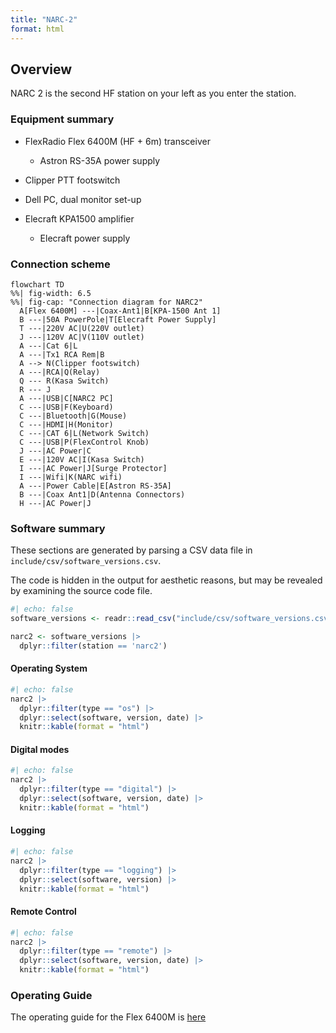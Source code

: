 ```yaml
---
title: "NARC-2"
format: html
---
```


## Overview

NARC 2 is the second HF station on your left as you enter the station.

### Equipment summary

- FlexRadio Flex 6400M (HF + 6m) transceiver
    - Astron RS-35A power supply
- Clipper PTT footswitch

- Dell PC, dual monitor set-up

- Elecraft KPA1500 amplifier
  - Elecraft power supply
  
### Connection scheme

```mermaid
flowchart TD
%%| fig-width: 6.5
%%| fig-cap: "Connection diagram for NARC2"
  A[Flex 6400M] ---|Coax-Ant1|B[KPA-1500 Ant 1]
  B ---|50A PowerPole|T[Elecraft Power Supply]
  T ---|220V AC|U(220V outlet)
  J ---|120V AC|V(110V outlet)
  A ---|Cat 6|L
  A ---|Tx1 RCA Rem|B
  A --> N(Clipper footswitch)
  A ---|RCA|Q(Relay)
  Q --- R(Kasa Switch)
  R --- J
  A ---|USB|C[NARC2 PC]
  C ---|USB|F(Keyboard)
  C ---|Bluetooth|G(Mouse)
  C ---|HDMI|H(Monitor)
  C ---|CAT 6|L(Network Switch)
  C ---|USB|P(FlexControl Knob)
  J ---|AC Power|C
  E ---|120V AC|I(Kasa Switch)
  I ---|AC Power|J[Surge Protector]
  I ---|Wifi|K(NARC wifi)
  A ---|Power Cable|E[Astron RS-35A]
  B ---|Coax Ant1|D(Antenna Connectors)
  H ---|AC Power|J
```
   
### Software summary

::: {.callout-note}

These sections are generated by parsing a CSV data file in `include/csv/software_versions.csv`.

The code is hidden in the output for aesthetic reasons, but may be revealed by examining the source code file.

:::

```r
#| echo: false
software_versions <- readr::read_csv("include/csv/software_versions.csv", show_col_types = FALSE)

narc2 <- software_versions |>
  dplyr::filter(station == 'narc2')
```

#### Operating System

```r
#| echo: false
narc2 |>
  dplyr::filter(type == "os") |>
  dplyr::select(software, version, date) |>
  knitr::kable(format = "html") 
```

#### Digital modes

```r
#| echo: false
narc2 |>
  dplyr::filter(type == "digital") |>
  dplyr::select(software, version, date) |>
  knitr::kable(format = "html") 
```

#### Logging

```r
#| echo: false
narc2 |>
  dplyr::filter(type == "logging") |>
  dplyr::select(software, version) |>
  knitr::kable(format = "html") 
```

#### Remote Control

```r
#| echo: false
narc2 |>
  dplyr::filter(type == "remote") |>
  dplyr::select(software, version, date) |>
  knitr::kable(format = "html") 
```

### Operating Guide

The operating guide for the Flex 6400M is [here](flex-6400M.qmd)
